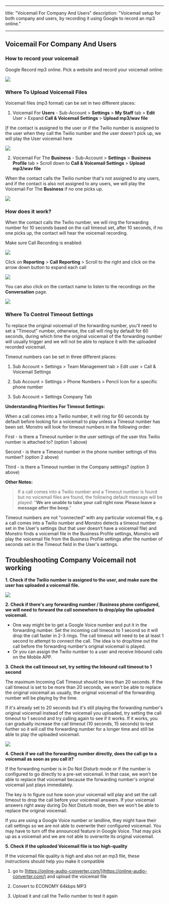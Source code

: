 
---
title: "Voicemail For Company And Users"
description: "Voicemail setup for both company and users, by recording it using Google to record an mp3 online."

---
## Voicemail For Company And Users 

### How to record your voicemail

Google Record mp3 online. Pick a website and record your voicemail online:

![](https://i.ibb.co/D8XPMJJ/chrome-capture-2023-1-22-1.gif)

### Where To Upload Voicemail Files

Voicemail files (mp3 format) can be set in two different places:

1) Voicemail For  **Users**  - Sub-Account >  **Settings**  >  **My Staff**  tab >  **Edit**  User > Expand  **Call & Voicemail Settings** >  **Upload mp3/wav file**

[f the contact is assigned to the user or if the Twilio number is assigned to the user when they call the Twilio number and the user doesn't pick up, we will play the User voicemail here

![](https://i.ibb.co/n0gjtDd/2023-1-22-14-13-39.gif)

2) Voicemail For The  **Business**  - Sub-Account >  **Settings**  >  **Business Profile**  tab > Scroll down to  **Call & Voicemail Settings**  > **Upload mp3/wav file**

When the contact calls the Twilio number that's not assigned to any users, and if the contact is also not assigned to any users, we will play the Voicemail For The  **Business** if no one picks up.

![](https://i.ibb.co/g41HLtJ/2023-1-22-14-5-41.gif)

### How does it work?

When the contact calls the Twilio number, we will ring the forwarding number for 10 seconds based on the call timeout set, after 10 seconds, if no one picks up, the contact will hear the voicemail recording.

Make sure Call Recording is enabled:

![](https://s3.amazonaws.com/cdn.freshdesk.com/data/helpdesk/attachments/production/48283744734/original/vOy3MnmB93-yXOhHuFPrYmZvtW71nfbWbw.png?1677276882)

Click on  **Reporting**  >  **Call Reporting**  > Scroll to the right and click on the arrow down button to expand each call

![](https://i.ibb.co/bghDVhz/2023-1-22-14-33-31.gif)

You can also click on the contact name to listen to the recordings on the  **Conversation**  page.

![](https://s3.amazonaws.com/cdn.freshdesk.com/data/helpdesk/attachments/production/48283250278/original/BEGwfeN-95ouDjEIwzI8_9Lk6_qARxtg0g.png?1677105361)

### Where To Control Timeout Settings

To replace the original voicemail of the forwarding number, you'll need to set a "Timeout" number, otherwise, the call will ring by default for 60 seconds, during which time the original voicemail of the forwarding number will usually trigger and we will not be able to replace it with the uploaded recorded voicemail.

Timeout numbers can be set in three different places:
  
1) Sub Account > Settings > Team Management tab > Edit user > Call & Voicemail Settings

2) Sub Account > Settings > Phone Numbers > Pencil Icon for a specific phone number

3) Sub Account > Settings Company Tab

**Understanding Priorities For Timeout Settings:**

When a call comes into a Twilio number, it will ring for 60 seconds by default before looking for a voicemail to play unless a Timeout number has been set. Monstro will look for timeout numbers in the following order:

First - is there a Timeout number in the user settings of the user this Twilio number is attached to? (option 1 above)

Second - is there a Timeout number in the phone number settings of this number? (option 2 above)

Third - is there a Timeout number in the Company settings? (option 3 above)

**Other Notes:**
>If a call comes into a Twilio number and a Timeout number is found but no voicemail files are found, the following default message will be played: "**We are unable to take your call right now. Please leave a message after the beep**."

Timeout numbers are not "connected" with any particular voicemail file, e.g. a call comes into a Twilio number and Monstro detects a timeout number set in the User's settings (but that user doesn’t have a voicemail file) and Monstro finds a voicemail file in the Business Profile settings, Monstro will play the voicemail file from the  Business Profile settings after the number of seconds set in the Timeout field in the User's settings.

## Troubleshooting Company Voicemail not working 

**1. Check if the Twilio number is assigned to the user, and make sure the user has uploaded a voicemail file.**

![](https://i.ibb.co/n0gjtDd/2023-1-22-14-13-39.gif)

**2. Check if there's any forwarding number / Business phone configured, we will need to forward the call somewhere to drop/play the uploaded voicemail.**

- One way might be to get a Google Voice number and put it in the forwarding number. Set the incoming call timeout to 1 second so it will drop the call faster in 2-3 rings. The call timeout will need to be at least 1 second to attempt to connect the call. The idea is to drop/time out the call before the forwarding number's original voicemail is played.
- Or you can assign the Twilio number to a user and receive  Inbound calls on the Mobile APP.

**3. Check the call timeout set, try setting the Inbound call timeout to 1 second**

The maximum Incoming Call Timeout should be less than 20 seconds. If the call timeout is set to be more than 20 seconds, we won't be able to replace the original voicemail as usually, the original voicemail of the forwarding number will be playing by the time.

If it's already set to 20 seconds but it's still playing the forwarding number's original voicemail instead of the voicemail you uploaded, try setting the call timeout to 1 second and try calling again to see if it works. If it works, you can gradually increase the call timeout (10 seconds, 15 seconds) to test further so it will call the forwarding number for a longer time and still be able to play the uploaded voicemail.

![](https://s3.amazonaws.com/cdn.freshdesk.com/data/helpdesk/attachments/production/48283256299/original/ua6Q86SvMxsLAOLg3QxTlkAyXWcTdcXkhA.png?1677110089)

**4. Check if we call the forwarding number directly, does the call go to a voicemail as soon as you call it?**

If the forwarding number is in Do Not Disturb mode or if the number is configured to go directly to a pre-set voicemail. In that case, we won't be able to replace that voicemail because the forwarding number's original voicemail just plays immediately.

The key is to figure out how soon your voicemail will play and set the call timeout to drop the call before your voicemail answers. If your voicemail answers right away during Do Not Disturb mode, then we won't be able to replace the original voicemail.

If you are using a Google Voice number or landline, they might have their call settings so we are not able to overwrite their configured voicemail. You may have to turn off the announced feature in Google Voice. That may pick up as a voicemail and we are not able to overwrite its original voicemail.

**5. Check if the uploaded Voicemail file is too high-quality**

If the voicemail file quality is high and also not an mp3 file, these instructions should help you make it compatible

1. go to  [https://online-audio-converter.com/](https://online-audio-converter.com/)  and upload the voicemail file

2. Convert to ECONOMY 64kbps MP3

3. Upload it and call the Twilio number to test it again